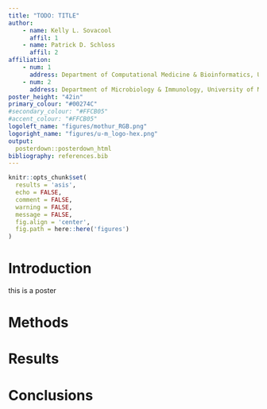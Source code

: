 ```yaml
---
title: "TODO: TITLE"
author:
    - name: Kelly L. Sovacool
      affil: 1
    - name: Patrick D. Schloss
      affil: 2
affiliation:
    - num: 1
      address: Department of Computational Medicine & Bioinformatics, University of Michigan
    - num: 2
      address: Department of Microbiology & Immunology, University of Michigan
poster_height: "42in"
primary_colour: "#00274C"
#secondary_colour: "#FFCB05"
#accent_colour: "#FFCB05"
logoleft_name: "figures/mothur_RGB.png"
logoright_name: "figures/u-m_logo-hex.png"
output:
  posterdown::posterdown_html
bibliography: references.bib
---
```

```r
knitr::opts_chunk$set(
  results = 'asis',
  echo = FALSE,
  comment = FALSE,
  warning = FALSE,
  message = FALSE,
  fig.align = 'center',
  fig.path = here::here('figures')
)
```

# Introduction
this is a poster

# Methods

# Results

# Conclusions
